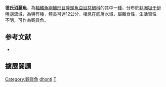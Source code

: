 {{Speciesbox
| name = 德氏沼麗魚
| status = LC
| status_system = IUCN3.1
| image = 
| image_width = 240px
| genus = Telmatochromis
| species = dhonti
| authority = [[Boulenger|Boulenger]], 1919
| synonyms = *''Lamprologus dhonti''<br /><small>Boulenger, 1919</small>
*''Telmatochromis caninus''<br /><small>Poll, 1942</small>
*''Telmatochromis carinus''<br /><small>Poll, 1942</small>
}}

'''德氏沼麗魚'''，為[[輻鰭魚綱|輻鰭魚綱]][[鱸形目|鱸形目]][[隆頭魚亞目|隆頭魚亞目]][[慈鯛科|慈鯛科]]的其中一[[種|種]]，分布於[[非洲|非洲]][[坦干伊喀湖|坦干伊喀湖]]流域，為特有種，體長可達12公分，棲息在底層水域，屬雜食性，生活習性不明，可作為觀賞魚。
==参考文献==
*{{FishBase_species|genus=Telmatochromis|species=dhonti|year=2013|month=5}}

== 擴展閱讀 ==
{{refbegin}}
{{wikispecies-inline|Telmatochromis dhonti|德氏沼麗魚}}
{{refend}}
{{Taxonbar|from=Q3316873}}

[[Category:觀賞魚|Category:觀賞魚]]
[[Category:沼麗魚屬|dhonti]]
[[Category:1919年描述的魚類|T]]


{{鱸形目小作品}}